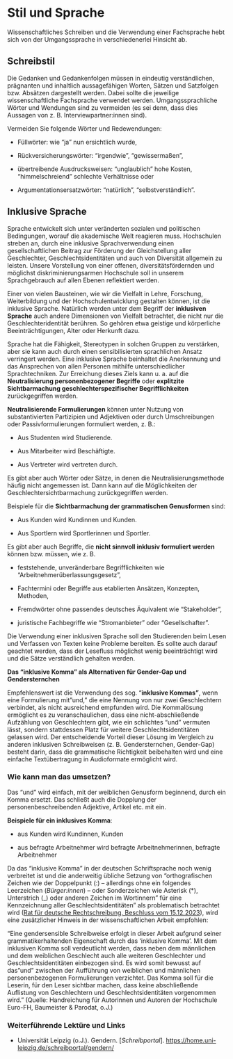 # Stil und Sprache {#sec-B-stil}

Wissenschaftliches Schreiben und die Verwendung einer Fachsprache hebt sich von der Umgangssprache in verschiedenerlei Hinsicht ab.

## Schreibstil

Die Gedanken und Gedankenfolgen müssen in eindeutig verständlichen, prägnanten und inhaltlich aussagefähigen Worten, Sätzen und Satzfolgen bzw. Absätzen dargestellt werden. Dabei sollte die jeweilige wissenschaftliche Fachsprache verwendet werden. Umgangssprachliche Wörter und Wendungen sind zu vermeiden (es sei denn, dass dies Aussagen von z. B. Interviewpartner:innen sind).

::: callout-tip
Vermeiden Sie folgende Wörter und Redewendungen:

-   Füllwörter: wie "ja" nun ersichtlich wurde,

-   Rückversicherungswörter: "irgendwie", "gewissermaßen",

-   übertreibende Ausdrucksweisen: "unglaublich" hohe Kosten, "himmelschreiend" schlechte Verhältnisse oder

-   Argumentationsersatzwörter: "natürlich", "selbstverständlich".
:::

## Inklusive Sprache

Sprache entwickelt sich unter veränderten sozialen und politischen Bedingungen, worauf die akademische Welt reagieren muss. Hochschulen streben an, durch eine inklusive Sprachverwendung einen gesellschaftlichen Beitrag zur Förderung der Gleichstellung aller Geschlechter, Geschlechtsidentitäten und auch von Diversität allgemein zu leisten. Unsere Vorstellung von einer offenen, diversitätsfördernden und möglichst diskriminierungsarmen Hochschule soll in unserem Sprachgebrauch auf allen Ebenen reflektiert werden.

Einer von vielen Bausteinen, wie wir die Vielfalt in Lehre, Forschung, Weiterbildung und der Hochschulentwicklung gestalten können, ist die inklusive Sprache. Natürlich werden unter dem Begriff der **inklusiven Sprache** auch andere Dimensionen von Vielfalt betrachtet, die nicht nur die Geschlechteridentität berühren. So gehören etwa geistige und körperliche Beeinträchtigungen, Alter oder Herkunft dazu.

Sprache hat die Fähigkeit, Stereotypen in solchen Gruppen zu verstärken, aber sie kann auch durch einen sensibilisierten sprachlichen Ansatz verringert werden. Eine inklusive Sprache beinhaltet die Anerkennung und das Ansprechen von allen Personen mithilfe unterschiedlicher Sprachtechniken. Zur Erreichung dieses Ziels kann u. a. auf die **Neutralisierung personenbezogener Begriffe** oder **explitzite Sichtbarmachung geschlechterspezifischer Begrifflichkeiten** zurückgegriffen werden.

::: callout-tip
**Neutralisierende Formulierungen** können unter Nutzung von substantivierten Partizipien und Adjektiven oder durch Umschreibungen oder Passivformulierungen formuliert werden, z. B.:

-   Aus Studenten wird Studierende.

-   Aus Mitarbeiter wird Beschäftigte.

-   Aus Vertreter wird vertreten durch.
:::

Es gibt aber auch Wörter oder Sätze, in denen die Neutralisierungsmethode häufig nicht angemessen ist. Dann kann auf die Möglichkeiten der Geschlechtersichtbarmachung zurückgegriffen werden.

::: callout-tip
Beispiele für die **Sichtbarmachung der grammatischen Genusformen** sind:

-   Aus Kunden wird Kundinnen und Kunden.

-   Aus Sportlern wird Sportlerinnen und Sportler.

Es gibt aber auch Begriffe, die **nicht sinnvoll inklusiv formuliert werden** können bzw. müssen, wie z. B.

-   feststehende, unveränderbare Begrifflichkeiten wie "Arbeitnehmerüberlassungsgesetz",

-   Fachtermini oder Begriffe aus etablierten Ansätzen, Konzepten, Methoden,

-   Fremdwörter ohne passendes deutsches Äquivalent wie "Stakeholder",

-   juristische Fachbegriffe wie "Stromanbieter" oder "Gesellschafter".
:::

Die Verwendung einer inklusiven Sprache soll den Studierenden beim Lesen und Verfassen von Texten keine Probleme bereiten. Es sollte auch darauf geachtet werden, dass der Lesefluss möglichst wenig beeinträchtigt wird und die Sätze verständlich gehalten werden.

::: callout-important
**Das "inklusive Komma" als Alternativen für Gender-Gap und Gendersternchen**

Empfehlenswert ist die Verwendung des sog. "**inklusive Kommas"**, wenn eine Formulierung mit "und," die eine Nennung von nur zwei Geschlechtern verbindet, als nicht ausreichend empfunden wird. Die Kommalösung ermöglicht es zu veranschaulichen, dass eine nicht-abschließende Aufzählung von Geschlechtern gibt, wie ein schlichtes "und" vermuten lässt, sondern stattdessen Platz für weitere Geschlechtsidentitäten gelassen wird. Der entscheidende Vorteil dieser Lösung im Vergleich zu anderen inklusiven Schreibweisen (z. B. Gendersternchen, Gender-Gap) besteht darin, dass die grammatische Richtigkeit beibehalten wird und eine einfache Textübertragung in Audioformate ermöglicht wird.
:::

### Wie kann man das umsetzen?

Das "und" wird einfach, mit der weiblichen Genusform beginnend, durch ein Komma ersetzt. Das schließt auch die Dopplung der personenbeschreibenden Adjektive, Artikel etc. mit ein.

::: callout-tip
**Beispiele für ein inklusives Komma**:

-   aus Kunden wird Kundinnen, Kunden

-   aus befragte Arbeitnehmer wird befragte Arbeitnehmerinnen, befragte Arbeitnehmer
:::

Da das "inklusive Komma" in der deutschen Schriftsprache noch wenig verbreitet ist und die anderweitig übliche Setzung von "orthografischen Zeichen wie der Doppelpunkt (:) – allerdings ohne ein folgendes Leerzeichen (*Bürger:innen*) – oder Sonderzeichen wie Asterisk (\*), Unterstrich (\_) oder anderen Zeichen im Wortinnern" für eine Kennzeichnung aller Geschlechtsidentitäten" als problematisch betrachtet wird ([Rat für deutsche Rechtschreibung, Beschluss vom 15.12.2023](https://www.rechtschreibrat.com/DOX/rfdr_PM_2023-12-20_Geschlechtergerechte_Schreibung_Erlaeuterungs-Begruendungspapier.pdf)), wird eine zusätzlicher Hinweis in der wissenschaftlichen Arbeit empfohlen:

::: callout-tip
"Eine gendersensible Schreibweise erfolgt in dieser Arbeit aufgrund seiner grammatikerhaltenden Eigenschaft durch das 'inklusive Komma'. Mit dem inklusiven Komma soll verdeutlicht werden, dass neben dem männlichen und dem weiblichen Geschlecht auch alle weiteren Geschlechter und Geschlechtsidentitäten einbezogen sind. Es wird somit bewusst auf das "und" zwischen der Aufführung von weiblichen und männlichen personenbezogenen Formulierungen verzichtet. Das Komma soll für die Leserin, für den Leser sichtbar machen, dass keine abschließende Auflistung von Geschlechtern und Geschlechtsidentitäten vorgenommen wird." (Quelle: Handreichung für Autorinnen und Autoren der Hochschule Euro-FH, Baumeister & Parodat, o.J.)
:::

### Weiterführende Lektüre und Links

-   Universität Leipzig (o.J.). Gendern. \[*Schreibportal*\]. <https://home.uni-leipzig.de/schreibportal/gendern/>
